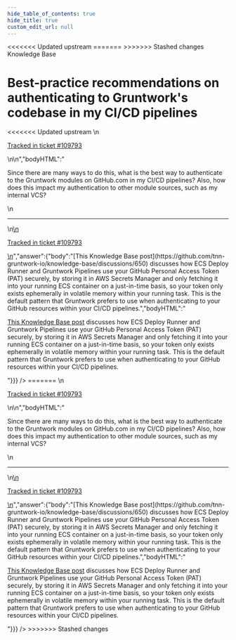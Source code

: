 ```yaml
---
hide_table_of_contents: true
hide_title: true
custom_edit_url: null
---
```



<head>
<<<<<<< Updated upstream
  <link rel="canonical" href="https://github.com/tnn-gruntwork-io/knowledge-base/discussions/632" />
=======
  <link rel="canonical" href="https://github.com/tnn-gruntwork-io/knowledge-base/discussions/632" />
>>>>>>> Stashed changes
</head>

<CenterLayout>
<span className="searchCategory">Knowledge Base</span>
<h1>Best-practice recommendations on authenticating to Gruntwork&apos;s codebase in my CI/CD pipelines</h1>
<<<<<<< Updated upstream
<GitHub discussion={{"id":"D_kwDOF8slf84ASIKE","number":632,"author":{"login":"iangrunt"},"title":"Best-practice recommendations on authenticating to Gruntwork's codebase in my CI/CD pipelines","body":"\nSince there are many ways to do this, what is the best way to authenticate to the Gruntwork modules on GitHub.com in my CI/CD pipelines? Also, how does this impact my authentication to other module sources, such as my internal VCS? \n\n---\n\n<ins datetime=\"2023-01-12T17:14:33Z\">\n  <p><a href=\"https://support.gruntwork.io/hc/requests/109793\">Tracked in ticket #109793</a></p>\n</ins>\n","bodyHTML":"<p dir=\"auto\">Since there are many ways to do this, what is the best way to authenticate to the Gruntwork modules on GitHub.com in my CI/CD pipelines? Also, how does this impact my authentication to other module sources, such as my internal VCS?</p>\n<hr>\n<ins datetime=\"2023-01-12T17:14:33Z\">\n  <p dir=\"auto\"><a href=\"https://support.gruntwork.io/hc/requests/109793\" rel=\"nofollow\">Tracked in ticket #109793</a></p>\n</ins>","answer":{"body":"[This Knowledge Base post](https://github.com/tnn-gruntwork-io/knowledge-base/discussions/650) discusses how ECS Deploy Runner and Gruntwork Pipelines use your GitHub Personal Access Token (PAT) securely, by storing it in AWS Secrets Manager and only fetching it into your running ECS container on a just-in-time basis, so your token only exists ephemerally in volatile memory within your running task. This is the default pattern that Gruntwork prefers to use when authenticating to your GitHub resources within your CI/CD pipelines.","bodyHTML":"<p dir=\"auto\"><a href=\"https://github.com/tnn-gruntwork-io/knowledge-base/discussions/650\" data-hovercard-type=\"discussion\" data-hovercard-url=\"/tnn-gruntwork-io/knowledge-base/discussions/650/hovercard\">This Knowledge Base post</a> discusses how ECS Deploy Runner and Gruntwork Pipelines use your GitHub Personal Access Token (PAT) securely, by storing it in AWS Secrets Manager and only fetching it into your running ECS container on a just-in-time basis, so your token only exists ephemerally in volatile memory within your running task. This is the default pattern that Gruntwork prefers to use when authenticating to your GitHub resources within your CI/CD pipelines.</p>"}}} />
=======
<GitHub discussion={{"id":"D_kwDOF8slf84ASIKE","number":632,"author":{"login":"iangrunt"},"title":"Best-practice recommendations on authenticating to Gruntwork's codebase in my CI/CD pipelines","body":"\nSince there are many ways to do this, what is the best way to authenticate to the Gruntwork modules on GitHub.com in my CI/CD pipelines? Also, how does this impact my authentication to other module sources, such as my internal VCS? \n\n---\n\n<ins datetime=\"2023-01-12T17:14:33Z\">\n  <p><a href=\"https://support.gruntwork.io/hc/requests/109793\">Tracked in ticket #109793</a></p>\n</ins>\n","bodyHTML":"<p dir=\"auto\">Since there are many ways to do this, what is the best way to authenticate to the Gruntwork modules on GitHub.com in my CI/CD pipelines? Also, how does this impact my authentication to other module sources, such as my internal VCS?</p>\n<hr>\n<ins datetime=\"2023-01-12T17:14:33Z\">\n  <p dir=\"auto\"><a href=\"https://support.gruntwork.io/hc/requests/109793\" rel=\"nofollow\">Tracked in ticket #109793</a></p>\n</ins>","answer":{"body":"[This Knowledge Base post](https://github.com/tnn-gruntwork-io/knowledge-base/discussions/650) discusses how ECS Deploy Runner and Gruntwork Pipelines use your GitHub Personal Access Token (PAT) securely, by storing it in AWS Secrets Manager and only fetching it into your running ECS container on a just-in-time basis, so your token only exists ephemerally in volatile memory within your running task. This is the default pattern that Gruntwork prefers to use when authenticating to your GitHub resources within your CI/CD pipelines.","bodyHTML":"<p dir=\"auto\"><a href=\"https://github.com/tnn-gruntwork-io/knowledge-base/discussions/650\" data-hovercard-type=\"discussion\" data-hovercard-url=\"/tnn-gruntwork-io/knowledge-base/discussions/650/hovercard\">This Knowledge Base post</a> discusses how ECS Deploy Runner and Gruntwork Pipelines use your GitHub Personal Access Token (PAT) securely, by storing it in AWS Secrets Manager and only fetching it into your running ECS container on a just-in-time basis, so your token only exists ephemerally in volatile memory within your running task. This is the default pattern that Gruntwork prefers to use when authenticating to your GitHub resources within your CI/CD pipelines.</p>"}}} />
>>>>>>> Stashed changes

</CenterLayout>
  

<!-- ##DOCS-SOURCER-START
{
  "sourcePlugin": "github-discussions",
  "hash": "ce787aaff7e22bddba83fcc638ac5793"
}
##DOCS-SOURCER-END -->
